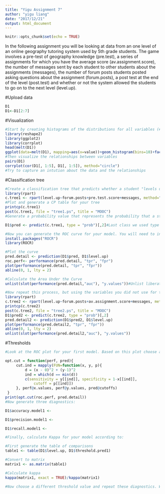 ```yaml
---
title: "Yigu Assignment 7"
author: "yigu liang"
date: "2017/12/21"
output: html_document
---
```


```r
knitr::opts_chunk$set(echo = TRUE)
```


In the following assignment you will be looking at data from an one level of an online geography tutoring system used by 5th grade students. The game involves a pre-test of geography knowledge (pre.test), a series of assignments for which you have the average score (av.assignment.score),  the number of messages sent by each student to other students about the assignments (messages), the number of forum posts students posted asking questions about the assignment (forum.posts), a post test at the end of the level (post.test) and whether or not the system allowed the students to go on to the next level (level.up).  

#Upload data
```r
D1
D1<-D1[2:7]
```

#Visualization 
```r
#Start by creating histograms of the distributions for all variables (#HINT: look up "facet" in the ggplot documentation)
library(reshape2)
library(ggplot2)
library(corrplot)
head(melt(D1))
ggplot(data=melt(D1), mapping=aes(x=value))+geom_histogram(bins=10)+facet_wrap(~variable, scales = 'free_x')
#Then visualize the relationships between variables
pairs(D1)
corrplot(cor(D1[, 1:5], D1[, 1:5]), method="circle")
#Try to capture an intution about the data and the relationships

```
#Classification tree
```r
#Create a classification tree that predicts whether a student "levels up" in the online course using three variables of your choice (As we did last time, set all controls to their minimums)
library(rpart)
c.tree1 <- rpart(level.up~forum.posts+pre.test.score+messages, method="class", data=D1)
#Plot and generate a CP table for your tree 
printcp(c.tree1)
post(c.tree1, file = "tree1.ps", title = "MOOC")
#Generate a probability value that represents the probability that a student levels up based your classification tree 

D1$pred <- predict(c.tree1, type = "prob")[,2]#Last class we used type = "class" which predicted the classification for us, this time we are using type = "prob" to see the probability that our classififcation is based on.

#Now you can generate the ROC curve for your model. You will need to install the package ROCR to do this.
install.packages("ROCR")
library(ROCR)

#Plot the curve
pred.detail <- prediction(D1$pred, D1$level.up) 
roc.perf<- performance(pred.detail, "tpr", "fpr")
plot(performance(pred.detail, "tpr", "fpr"))
abline(0, 1, lty = 2)

#Calculate the Area Under the Curve
unlist(slot(performance(pred.detail,"auc"), "y.values"))#Unlist liberates the AUC value from the "performance" object created by ROCR

#Now repeat this process, but using the variables you did not use for the previous model and compare the plots & results of your two models. Which one do you think was the better model? Why?
library(rpart)
c.tree2 <- rpart(level.up~forum.posts+av.assignment.score+messages, method="class", data=D1)
printcp(c.tree2)
post(c.tree2, file = "tree2.ps", title = "MOOC")
D1$pred2 <- predict(c.tree2, type = "prob")[,2]
pred.detail2 <- prediction(D1$pred2, D1$level.up) 
plot(performance(pred.detail2, "tpr", "fpr"))
abline(0, 1, lty = 2)
unlist(slot(performance(pred.detail2,"auc"), "y.values"))
```
#Thresholds
```r
#Look at the ROC plot for your first model. Based on this plot choose a probability threshold that balances capturing the most correct predictions against false positives. Then generate a new variable in your data set that classifies each student according to your chosen threshold.

opt.cut = function(perf, pred){
     cut.ind = mapply(FUN=function(x, y, p){
         d = (x - 0)^2 + (y-1)^2
         ind = which(d == min(d))
         c(sensitivity = y[[ind]], specificity = 1-x[[ind]], 
             cutoff = p[[ind]])
     }, perf@x.values, perf@y.values, pred@cutoffs)
 }
print(opt.cut(roc.perf, pred.detail))
#Now generate three diagnostics:

D1$accuracy.model1 <-

D1$precision.model1 <- 

D1$recall.model1 <- 

#Finally, calculate Kappa for your model according to:

#First generate the table of comparisons
table1 <- table(D1$level.up, D1$threshold.pred1)

#Convert to matrix
matrix1 <- as.matrix(table1)

#Calculate kappa
kappa(matrix1, exact = TRUE)/kappa(matrix1)

#Now choose a different threshold value and repeat these diagnostics. What conclusions can you draw about your two thresholds?

```


